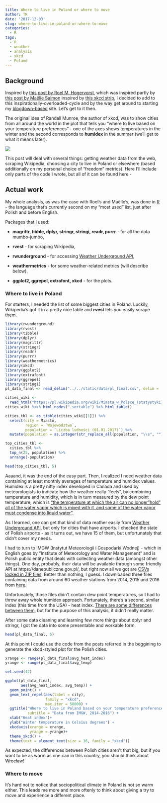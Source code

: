 ```yaml
---
title: Where to live in Poland or where to move
author: TK
date: '2017-12-03'
slug: where-to-live-in-poland-or-where-to-move
categories:
  - R
tags:
  - R
  - weather
  - analysis
  - xkcd
  - Poland
---
```


## Background

Inspired by [this post by Roel M. Hogervorst](http://rmhogervorst.nl/cleancode/blog/2017/11/20/xkcd-the-netherlands-weather.html), which was inspired partly by [this post by Maëlle Salmon](http://www.masalmon.eu/2017/11/16/wheretoliveus/) inspired by [this xkcd strip](https://xkcd.com/1916/), I decided to add to this inspirationally-overloaded-cycle and by the way get around to starting my [blogdown-based](https://github.com/rstudio/blogdown) site. Let's get to it then.

The original idea of Randall Munroe, the author of xkcd, was to show cities from all around the world in the plot that tells you "where to live based on your temperature preferences" - one of the axes shows temperatures in the winter and the second corresponds to **humidex** in the summer (we'll get to what it means later).

![](/../../img/xkcd.png)


This post will deal with several things: getting weather data from the web, scraping Wikipedia, choosing a city to live in Poland or elsewhere (based additionally on my personal choice of "freedom" metrics). Here I'll include only parts of the code I wrote, but all of it can be found here - 

## Actual work

My whole analysis, as was the case with Roel's and Maëlle's, was done in [R](https://www.r-project.org/) - the language that's currently second on my "most used" list, just after Polish and before English.

Packages that I used: 

 - **magrittr, tibble, dplyr, stringr, stringi, readr, purrr** - for all the data mumbo-jumbo,
 
 - **rvest** - for scraping Wikipedia,
 
 - **rwunderground** - for accessing [Weather Underground API](https://www.wunderground.com/),
 
 - **weathermetrics** - for some weather-related metrics (will describe below),
 
 - **ggplot2, ggrepel, extrafont, xkcd** - for the plots.

### Where to live in Poland

For starters, I needed the list of some biggest cities in Poland. Luckily, Wikipedia's got it in a pretty nice table and **rvest** lets you easily scrape them.

```r
library(rwunderground)
library(rvest)
library(tibble)
library(dplyr)
library(magrittr)
library(stringr)
library(readr)
library(purrr)
library(weathermetrics)
library(xkcd)
library(ggplot2)
library(extrafont)
library(ggrepel)
library(stringi)
pl_data_final <- read_delim("../../static/data/pl_final.csv", delim = ';', col_types = 'cdd')
```

```r
cities_wiki <-
  read_html("https://pl.wikipedia.org/wiki/Miasta_w_Polsce_(statystyki)")
cities_wiki %<>% html_nodes(".sortable") %>% html_table()

cities_tbl <- as_tibble(cities_wiki[[1]]) %>%
  select(city = Miasto,
         region = `Województwo`,
         population = `Liczba ludności (01.01.2017)`) %>%
  mutate(population = as.integer(str_replace_all(population, "\\s", "")))

top_cities_tbl <-
  cities_tbl %>%
  top_n(25, population) %>%
  arrange(-population)

head(top_cities_tbl, 5)
```

Aaaand, it was the end of the easy part. Then, I realized I need weather data containing at least monthly averages of temperature and humidex values. Humidex is a pretty nifty index developed in Canada and used by meteorologists to indicate how the weather really "feels", by combining temperature and humidity, which is in turn measured by the dew point temperature, which is ["the temperature at which the air can no longer "hold" all of the water vapor which is mixed with it, and some of the water vapor must condense into liquid water"](http://www.weatherquestions.com/What_is_dewpoint_temperature.htm). 

As I learned, one can get that kind of data reather easily from [Weather Underground API](https://www.wunderground.com/), but only for cities that have airports. I checked the state of Polish airports - as it turns out, we have 15 of them, but unfortunately that didn't cover my needs. 

I had to turn to IMGW (Instytut Meteorologii i Gospodarki Wodnej) - which in English goes by "Institute of Meteorology and Water Management" and is Polish public entity that deals with collecting weather data (amongst other things). One day, probably, their data will be available through some friendly API at https://danepubliczne.gov.pl/, but right now all we got are [CSVs locked in ZIP files](https://dane.imgw.pl/data/dane_pomiarowo_obserwacyjne/). Better than nothing, I guess. I downloaded three files containing data from around 60 weather stations from 2014, 2015 and 2016 from [here](https://dane.imgw.pl/data/dane_pomiarowo_obserwacyjne/dane_meteorologiczne/miesieczne/synop/). 

Unfortunately, those files didn't contain dew point temperatures, so I had to throw away whole humidex approach. Fortunately, there's a second, similar index (this time from the USA) - heat index. [There are some differences between them](https://www.theweathernetwork.com/news/articles/humidex-vs-heat-index-whats-the-difference/10243), but for the purpose of this analysis, it didn't really matter. 

After some data cleaning and learning few more things about dplyr and stringr, I got the data into some presentable and workable form.

```r
head(pl_data_final, 5)
```

At this point I could use the code from the posts referred in the beggining to generate the xkcd-styled plot for the Polish cities.

```r
xrange <- range(pl_data_final$avg_heat_index)
yrange <- range(pl_data_final$avg_temp)

set.seed(42)

ggplot(pl_data_final,
       aes(avg_heat_index, avg_temp)) +
  geom_point() +
  geom_text_repel(aes(label = city),
                  family = "xkcd", 
                  max.iter = 50000) +
  ggtitle("Where to live in Poland based on your temperature preferences",
          subtitle = "Data from IMGW, 2014-2016") +
  xlab("Heat index")+
  ylab("Winter temperature in Celsius degrees") +
  xkcdaxis(xrange = xrange,
           yrange = yrange)+
  theme_xkcd() +
  theme(text = element_text(size = 16, family = "xkcd"))
```

As expected, the differences between Polish cities aren't that big, but if you want to be as warm as one can in this country, you should think about Wrocław!

### Where to move

It's hard not to notice that sociopolitical climate in Poland is not so warm either. This leads me more and more oftenly to think about giving a try to move and experience a different place. 


